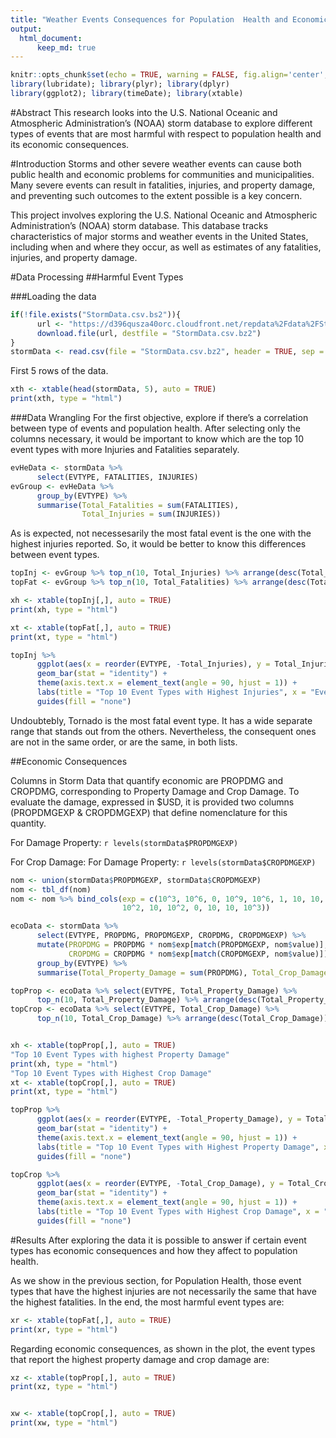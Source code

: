 ```yaml
---
title: "Weather Events Consequences for Population  Health and Economics"
output: 
  html_document:
      keep_md: true
---
```

      
```r
knitr::opts_chunk$set(echo = TRUE, warning = FALSE, fig.align='center', fig.width=10, results = "hide")
library(lubridate); library(plyr); library(dplyr)
library(ggplot2); library(timeDate); library(xtable)
```

#Abstract
This research looks into the U.S. National Oceanic and Atmospheric Administration's (NOAA) storm database to explore different types of events that are most harmful with respect to population health and its economic consequences.

#Introduction
Storms and other severe weather events can cause both public health and economic problems for communities and municipalities. Many severe events can result in fatalities, injuries, and property damage, and preventing such outcomes to the extent possible is a key concern.

This project involves exploring the U.S. National Oceanic and Atmospheric Administration's (NOAA) storm database. This database tracks characteristics of major storms and weather events in the United States, including when and where they occur, as well as estimates of any fatalities, injuries, and property damage.


#Data Processing
##Harmful Event Types

###Loading the data

```r
if(!file.exists("StormData.csv.bs2")){
      url <- "https://d396qusza40orc.cloudfront.net/repdata%2Fdata%2FStormData.csv.bz2"
      download.file(url, destfile = "StormData.csv.bz2")
}
stormData <- read.csv(file = "StormData.csv.bz2", header = TRUE, sep = ",")
```

First 5 rows of the data.

```r
xth <- xtable(head(stormData, 5), auto = TRUE)
print(xth, type = "html")
```

###Data Wrangling
For the first objective, explore if there's a correlation between type of events and population health.
After selecting only the columns necessary, it would be important to know which are the top 10 event types with more Injuries and Fatalities separately.

```r
evHeData <- stormData %>%
      select(EVTYPE, FATALITIES, INJURIES)
evGroup <- evHeData %>%
      group_by(EVTYPE) %>%
      summarise(Total_Fatalities = sum(FATALITIES), 
                Total_Injuries = sum(INJURIES))

```

As is expected, not necessesarily the most fatal event is the one with the highest injuries reported. So, it would be better to know this differences between event types.

```r
topInj <- evGroup %>% top_n(10, Total_Injuries) %>% arrange(desc(Total_Injuries))
topFat <- evGroup %>% top_n(10, Total_Fatalities) %>% arrange(desc(Total_Fatalities))

xh <- xtable(topInj[,], auto = TRUE)
print(xh, type = "html")

xt <- xtable(topFat[,], auto = TRUE)
print(xt, type = "html")

topInj %>%
      ggplot(aes(x = reorder(EVTYPE, -Total_Injuries), y = Total_Injuries, fill = Total_Fatalities, label = TRUE)) +
      geom_bar(stat = "identity") +
      theme(axis.text.x = element_text(angle = 90, hjust = 1)) +
      labs(title = "Top 10 Event Types with Highest Injuries", x = "Event type", y = "Injuries") + 
      guides(fill = "none")

```


Undoubtebly, Tornado is the most fatal event type. It has a wide separate range that stands out from the others. Nevertheless, the consequent ones are not in the same order, or are the same, in both lists.

##Economic Consequences

Columns in Storm Data that quantify economic are PROPDMG and CROPDMG, corresponding to Property Damage and Crop Damage. To evaluate the damage, expressed in $USD, it is provided two columns (PROPDMGEXP & CROPDMGEXP) that define nomenclature for this quantity.

For Damage Property:
`r levels(stormData$PROPDMGEXP)`

For Crop Damage:
For Damage Property:
`r levels(stormData$CROPDMGEXP)`

```r
nom <- union(stormData$PROPDMGEXP, stormData$CROPDMGEXP)
nom <- tbl_df(nom)
nom <- nom %>% bind_cols(exp = c(10^3, 10^6, 0, 10^9, 10^6, 1, 10, 10, 10, 0, 10, 10, 10,
                         10^2, 10, 10^2, 0, 10, 10, 10^3))

ecoData <- stormData %>%
      select(EVTYPE, PROPDMG, PROPDMGEXP, CROPDMG, CROPDMGEXP) %>%
      mutate(PROPDMG = PROPDMG * nom$exp[match(PROPDMGEXP, nom$value)],
             CROPDMG = CROPDMG * nom$exp[match(CROPDMGEXP, nom$value)]) %>%
      group_by(EVTYPE) %>%
      summarise(Total_Property_Damage = sum(PROPDMG), Total_Crop_Damage = sum(CROPDMG))

topProp <- ecoData %>% select(EVTYPE, Total_Property_Damage) %>%
      top_n(10, Total_Property_Damage) %>% arrange(desc(Total_Property_Damage))
topCrop <- ecoData %>% select(EVTYPE, Total_Crop_Damage) %>%
      top_n(10, Total_Crop_Damage) %>% arrange(desc(Total_Crop_Damage))


xh <- xtable(topProp[,], auto = TRUE)
"Top 10 Event Types with highest Property Damage"
print(xh, type = "html")
"Top 10 Event Types with Highest Crop Damage"
xt <- xtable(topCrop[,], auto = TRUE)
print(xt, type = "html")

```


```r
topProp %>%
      ggplot(aes(x = reorder(EVTYPE, -Total_Property_Damage), y = Total_Property_Damage, fill = Total_Property_Damage, label = TRUE)) +
      geom_bar(stat = "identity") +
      theme(axis.text.x = element_text(angle = 90, hjust = 1)) +
      labs(title = "Top 10 Event Types with Highest Property Damage", x = "Event type", y = "Property Damage ($USD)") + 
      guides(fill = "none")

topCrop %>%
      ggplot(aes(x = reorder(EVTYPE, -Total_Crop_Damage), y = Total_Crop_Damage, fill = Total_Crop_Damage, label = TRUE)) +
      geom_bar(stat = "identity") +
      theme(axis.text.x = element_text(angle = 90, hjust = 1)) +
      labs(title = "Top 10 Event Types with Highest Crop Damage", x = "Event type", y = "Crop Damage ($USD)") + 
      guides(fill = "none")
```


#Results
After exploring the data it is possible to answer if certain event types has economic consequences and how they affect to population health.

As we show in the previous section, for Population Health, those event types that have the highest injuries are not necessarily the same that have the highest fatalities. In the end, the most harmful event types are:

```r
xr <- xtable(topFat[,], auto = TRUE)
print(xr, type = "html")
```
Regarding economic consequences, as shown in the plot, the event types that report the highest property damage and crop damage are:

```r
xz <- xtable(topProp[,], auto = TRUE)
print(xz, type = "html")


xw <- xtable(topCrop[,], auto = TRUE)
print(xw, type = "html")
```